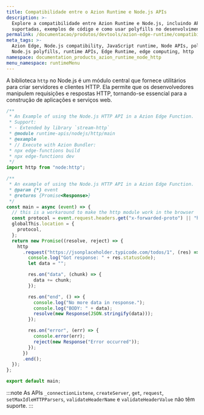 ```yaml
---
title: Compatibilidade entre o Azion Runtime e Node.js APIs
description: >-
  Explore a compatibilidade entre Azion Runtime e Node.js, incluindo APIs
  suportadas, exemplos de código e como usar polyfills no desenvolvimento Edge.
permalink: /documentacao/produtos/devtools/azion-edge-runtime/compatibilidade/node/http/
meta_tags: >-
  Azion Edge, Node.js compatibility, JavaScript runtime, Node APIs, polyfills,
  Node.js polyfills, runtime APIs, Edge Runtime, edge computing, http
namespace: documentation_products_azion_runtime_node_http
menu_namespace: runtimeMenu
---
```


A biblioteca `http` no Node.js é um módulo central que fornece utilitários para criar servidores e clientes HTTP. Ela permite que os desenvolvedores manipulem requisições e respostas HTTP, tornando-se essencial para a construção de aplicações e serviços web.

```javascript
/**
 * An Example of using the Node.js HTTP API in a Azion Edge Function.
 * Support:
 * - Extended by library `stream-http`
 * @module runtime-apis/nodejs/http/main
 * @example
 * // Execute with Azion Bundler:
 * npx edge-functions build
 * npx edge-functions dev
 */
import http from "node:http";

/**
 * An example of using the Node.js HTTP API in a Azion Edge Function.
 * @param {*} event
 * @returns {Promise<Response>}
 */
const main = async (event) => {
  // this is a workaround to make the http module work in the browser
  const protocol = event.request.headers.get("x-forwarded-proto") || "http";
  globalThis.location = {
    protocol,
  };
  return new Promise((resolve, reject) => {
    http
      .request("https://jsonplaceholder.typicode.com/todos/1", (res) => {
        console.log("Got response: " + res.statusCode);
        let data = "";

        res.on("data", (chunk) => {
          data += chunk;
        });

        res.on("end", () => {
          console.log("No more data in response.");
          console.log("BODY: " + data);
          resolve(new Response(JSON.stringify(data)));
        });

        res.on("error", (err) => {
          console.error(err);
          reject(new Response("Error occurred"));
        });
      })
      .end();
  });
};

export default main;
```

:::note
As APIs `_connectionListene`, `createServer`, `get`, `request`, `setMaxIdleHTTPParsers`, `validateHeaderName` e `validateHeaderValue` não têm suporte.
:::